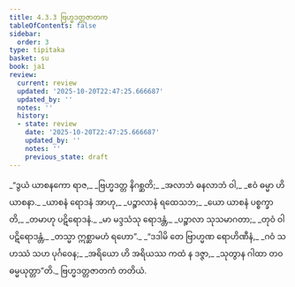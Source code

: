 ```yaml
---
title: 4.3.3 ဗြဟ္မဒတ္တဇာတက
tableOfContents: false
sidebar:
  order: 3
type: tipitaka
basket: su
book: ja1
review:
  current: review
  updated: '2025-10-20T22:47:25.666687'
  updated_by: ''
  notes: ''
  history:
  - state: review
    date: '2025-10-20T22:47:25.666687'
    updated_by: ''
    notes: ''
    previous_state: draft
---
```



<DynamicBreadcrumb />


<ReviewStatus review={frontmatter.review} showDetails={true} />

<HypothesisAnnotation frontmatter={frontmatter} />

<Division number="89" book="ja1" e="ch" v="22" p="104">

<Paragraph number="997" type="verses" book="ja1">
_“ဒွယံ ယာစနကော ရာဇ,_  
_ဗြဟ္မဒတ္တ နိဂစ္ဆတိ;_  
_အလာဘံ ဓနလာဘံ ဝါ,_  
_ဧဝံ ဓမ္မာ ဟိ ယာစနာ._  

</Paragraph>

</Division>
<Division number="90" book="ja1" e="ch" v="22" p="104">

<Paragraph number="998" type="verses" book="ja1">
_ယာစနံ ရောဒနံ အာဟု,_  
_ပဉ္စာလာနံ ရထေသဘ;_  
_ယော ယာစနံ ပစ္စက္ခာတိ,_  
_တမာဟု ပဋိရောဒနံ._  

</Paragraph>

</Division>
<Division number="91" book="ja1" e="ch" v="22" p="104">

<Paragraph number="999" type="verses" book="ja1">
_မာ မဒ္ဒသံသု ရောဒန္တံ,_  
_ပဉ္စာလာ သုသမာဂတာ;_  
_တုဝံ ဝါ ပဋိရောဒန္တံ,_  
_တသ္မာ ဣစ္ဆာမဟံ ရဟော”._  

</Paragraph>

</Division>
<Division number="92" book="ja1" e="ch" v="22" p="105">

<Paragraph number="1000" type="verses" book="ja1">
_“ဒဒါမိ တေ ဗြာဟ္မဏ ရောဟိဏီနံ,_  
_ဂဝံ သဟဿံ သဟ ပုင်္ဂဝေန;_  
_အရိယော ဟိ အရိယဿ ကထံ န ဒဇ္ဇာ,_  
_သုတွာန ဂါထာ တဝ ဓမ္မယုတ္တာ”တိ._  


</Paragraph>
</Division>

<Paragraph number="1001" type="center" book="ja1">
ဗြဟ္မဒတ္တဇာတကံ တတိယံ.
</Paragraph>